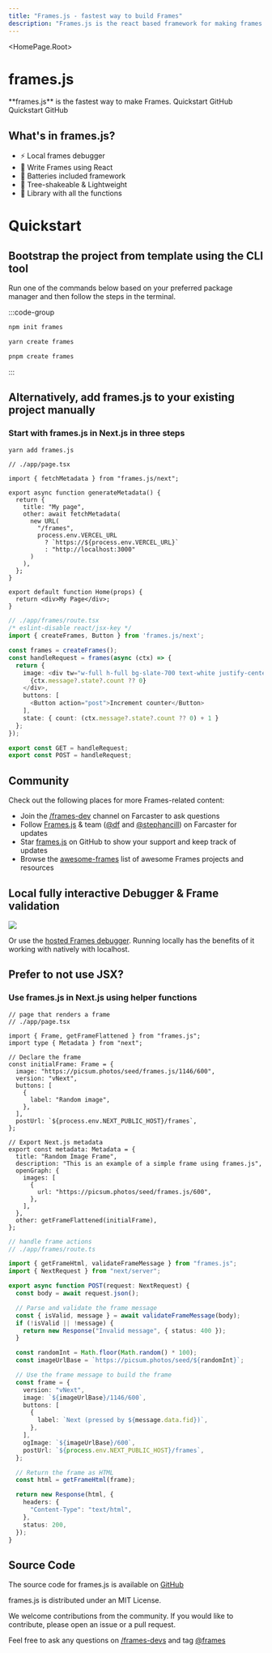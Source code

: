 ```yaml
---
title: "Frames.js - fastest way to build Frames"
description: "Frames.js is the react based framework for making frames. Debugger included."
---
```



<HomePage.Root>
  <h1 className="vocs_HomePage_title">frames.js</h1>
  <HomePage.InstallPackage name="frames.js" type="install" />
  <HomePage.Description>
    **frames.js** is the fastest way to make Frames.
  </HomePage.Description>
  <HomePage.Buttons>
    <HomePage.Button href="#quickstart" variant="accent">
      Quickstart
    </HomePage.Button>
    <HomePage.Button href="https://github.com/framesjs/frames.js">
      GitHub
    </HomePage.Button>
    <HomePage.Button href="#quickstart" variant="accent">
      Quickstart
    </HomePage.Button>
    <HomePage.Button href="https://github.com/framesjs/frames.js">
      GitHub
    </HomePage.Button>
  </HomePage.Buttons>
</HomePage.Root>

## What's in frames.js?

- ⚡️ Local frames debugger
- 🥳 Write Frames using React
- 🔋 Batteries included framework
- 🌴 Tree-shakeable & Lightweight
- 🚀 Library with all the functions

# Quickstart

## Bootstrap the project from template using the CLI tool

Run one of the commands below based on your preferred package manager and then follow the steps in the terminal.

:::code-group

```bash [npm]
npm init frames
```

```bash [yarn]
yarn create frames
```

```bash [pnpm]
pnpm create frames
```

:::

## Alternatively, add frames.js to your existing project manually

### Start with frames.js in Next.js in three steps

```bash
yarn add frames.js
```

```tsx filename="// ./app/page.tsx"
// ./app/page.tsx

import { fetchMetadata } from "frames.js/next";

export async function generateMetadata() {
  return {
    title: "My page",
    other: await fetchMetadata(
      new URL(
        "/frames",
        process.env.VERCEL_URL
          ? `https://${process.env.VERCEL_URL}`
          : "http://localhost:3000"
      )
    ),
  };
}

export default function Home(props) {
  return <div>My Page</div>;
}
```

```ts filename="./app/frames/route.tsx"
// ./app/frames/route.tsx
/* eslint-disable react/jsx-key */
import { createFrames, Button } from 'frames.js/next';

const frames = createFrames();
const handleRequest = frames(async (ctx) => {
  return {
    image: <div tw="w-full h-full bg-slate-700 text-white justify-center items-center">
      {ctx.message?.state?.count ?? 0}
    </div>,
    buttons: [
      <Button action="post">Increment counter</Button>
    ],
    state: { count: (ctx.message?.state?.count ?? 0) + 1 }
  };
});

export const GET = handleRequest;
export const POST = handleRequest;
```

## Community

Check out the following places for more Frames-related content:

- Join the [/frames-dev](https://warpcast.com/~/channel/frames-devs) channel on Farcaster to ask questions
- Follow [Frames.js](https://warpcast.com/frames) & team ([@df](https://warpcast.com/df) and [@stephancill](https://warpcast.com/stephancill)) on Farcaster for updates
- Star [frames.js](https://github.com/framesjs/frames.js) on GitHub to show your support and keep track of updates
- Browse the [awesome-frames](https://github.com/davidfurlong/awesome-frames) list of awesome Frames projects and resources

## Local fully interactive Debugger & Frame validation

![](/frames/frame2.png)

Or use the [hosted Frames debugger](https://debugger.framesjs.org/?url=https%3A%2F%2Fframesjs.org). Running locally has the benefits of it working with natively with localhost.

## Prefer to not use JSX?

### Use frames.js in Next.js using helper functions

```tsx filename="./app/page.tsx"
// page that renders a frame
// ./app/page.tsx

import { Frame, getFrameFlattened } from "frames.js";
import type { Metadata } from "next";

// Declare the frame
const initialFrame: Frame = {
  image: "https://picsum.photos/seed/frames.js/1146/600",
  version: "vNext",
  buttons: [
    {
      label: "Random image",
    },
  ],
  postUrl: `${process.env.NEXT_PUBLIC_HOST}/frames`,
};

// Export Next.js metadata
export const metadata: Metadata = {
  title: "Random Image Frame",
  description: "This is an example of a simple frame using frames.js",
  openGraph: {
    images: [
      {
        url: "https://picsum.photos/seed/frames.js/600",
      },
    ],
  },
  other: getFrameFlattened(initialFrame),
};
```

```ts filename="app/frames/route.ts"
// handle frame actions
// ./app/frames/route.ts

import { getFrameHtml, validateFrameMessage } from "frames.js";
import { NextRequest } from "next/server";

export async function POST(request: NextRequest) {
  const body = await request.json();

  // Parse and validate the frame message
  const { isValid, message } = await validateFrameMessage(body);
  if (!isValid || !message) {
    return new Response("Invalid message", { status: 400 });
  }

  const randomInt = Math.floor(Math.random() * 100);
  const imageUrlBase = `https://picsum.photos/seed/${randomInt}`;

  // Use the frame message to build the frame
  const frame = {
    version: "vNext",
    image: `${imageUrlBase}/1146/600`,
    buttons: [
      {
        label: `Next (pressed by ${message.data.fid})`,
      },
    ],
    ogImage: `${imageUrlBase}/600`,
    postUrl: `${process.env.NEXT_PUBLIC_HOST}/frames`,
  };

  // Return the frame as HTML
  const html = getFrameHtml(frame);

  return new Response(html, {
    headers: {
      "Content-Type": "text/html",
    },
    status: 200,
  });
}
```

## Source Code

The source code for frames.js is available on [GitHub](https://github.com/framesjs/frames.js)

frames.js is distributed under an MIT License.

We welcome contributions from the community. If you would like to contribute, please open an issue or a pull request.

Feel free to ask any questions on [/frames-devs](https://warpcast.com/~/channel/frames-devs) and tag [@frames](https://warpcast.com/frames)
